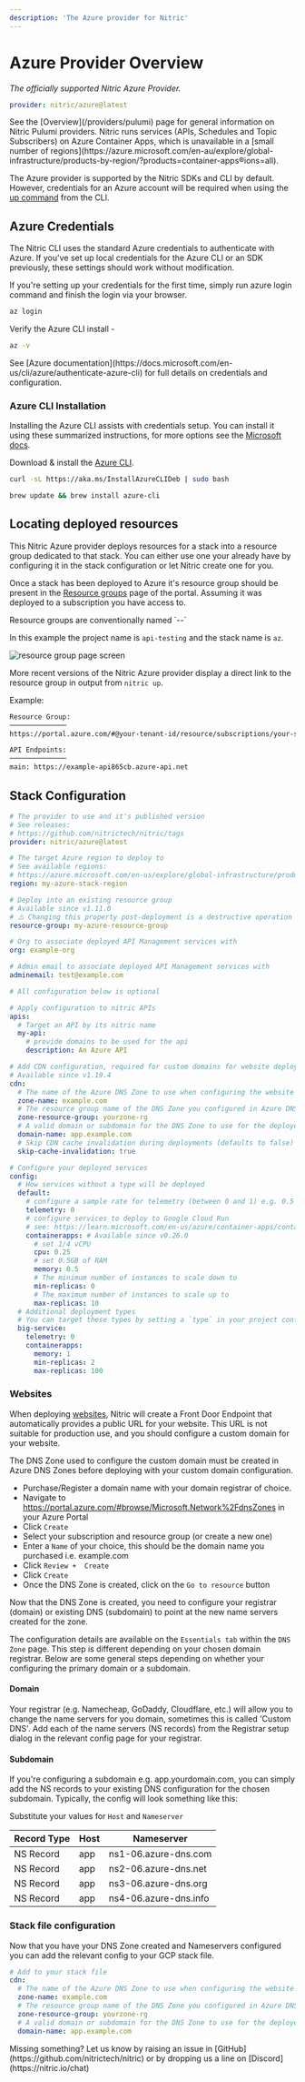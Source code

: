 ```yaml
---
description: 'The Azure provider for Nitric'
---
```


# Azure Provider Overview

_The officially supported Nitric Azure Provider._

```yaml
provider: nitric/azure@latest
```

<Note>
  See the [Overview](/providers/pulumi) page for general information on Nitric
  Pulumi providers.
</Note>

<Note>
  Nitric runs services (APIs, Schedules and Topic Subscribers) on Azure
  Container Apps, which is unavailable in a [small number of
  regions](https://azure.microsoft.com/en-au/explore/global-infrastructure/products-by-region/?products=container-apps&regions=all).
</Note>

The Azure provider is supported by the Nitric SDKs and CLI by default. However, credentials for an Azure account will be required when using the [up command](/reference/cli) from the CLI.

## Azure Credentials

The Nitric CLI uses the standard Azure credentials to authenticate with Azure. If you've set up local credentials for the Azure CLI or an SDK previously, these settings should work without modification.

If you're setting up your credentials for the first time, simply run azure login command and finish the login via your browser.

```bash
az login
```

Verify the Azure CLI install -

```bash
az -v
```

<Note>
  See [Azure
  documentation](https://docs.microsoft.com/en-us/cli/azure/authenticate-azure-cli)
  for full details on credentials and configuration.
</Note>

### Azure CLI Installation

Installing the Azure CLI assists with credentials setup. You can install it using these summarized instructions, for more options see the [Microsoft docs](https://docs.microsoft.com/en-us/cli/azure/install-azure-cli).

<OSTabs>

<TabItem label="Windows">

Download & install the [Azure CLI](https://learn.microsoft.com/en-us/cli/azure/install-azure-cli).

</TabItem>

<TabItem label="Linux">

```bash
curl -sL https://aka.ms/InstallAzureCLIDeb | sudo bash
```

</TabItem>

<TabItem label="macOS">

```bash
brew update && brew install azure-cli
```

</TabItem>

</OSTabs>

## Locating deployed resources

This Nitric Azure provider deploys resources for a stack into a resource group dedicated to that stack. You can either use one your already have by configuring it in the stack configuration or let Nitric create one for you.

Once a stack has been deployed to Azure it's resource group should be present in the [Resource groups](https://portal.azure.com/#blade/HubsExtension/BrowseResourceGroupBlade/resourceType/Microsoft.Resources%2Fsubscriptions%2FresourceGroups) page of the portal. Assuming it was deployed to a subscription you have access to.

<Note>
  Resource groups are conventionally named `<project-name>-<stack-name>-<randomId>`

In this example the project name is `api-testing` and the stack name is `az`.

</Note>

![resource group page screen](/docs/images/docs/az-rg.png)

More recent versions of the Nitric Azure provider display a direct link to the resource group in output from `nitric up`.

Example:

```bash
Resource Group:
──────────────
https://portal.azure.com/#@your-tenant-id/resource/subscriptions/your-subscription-id/resourceGroups/your-resource-group/overview

API Endpoints:
──────────────
main: https://example-api865cb.azure-api.net
```

## Stack Configuration

```yaml title:nitric.[stack ID].yaml
# The provider to use and it's published version
# See releases:
# https://github.com/nitrictech/nitric/tags
provider: nitric/azure@latest

# The target Azure region to deploy to
# See available regions:
# https://azure.microsoft.com/en-us/explore/global-infrastructure/products-by-region/?products=container-apps
region: my-azure-stack-region

# Deploy into an existing resource group
# Available since v1.11.0
# ⚠️ Changing this property post-deployment is a destructive operation
resource-group: my-azure-resource-group

# Org to associate deployed API Management services with
org: example-org

# Admin email to associate deployed API Management services with
adminemail: test@example.com

# All configuration below is optional

# Apply configuration to nitric APIs
apis:
  # Target an API by its nitric name
  my-api:
    # provide domains to be used for the api
    description: An Azure API

# Add CDN configuration, required for custom domains for website deployments
# Available since v1.19.4
cdn:
  # The name of the Azure DNS Zone to use when configuring the website DNS
  zone-name: example.com
  # The resource group name of the DNS Zone you configured in Azure DNS Zones
  zone-resource-group: yourzone-rg
  # A valid domain or subdomain for the DNS Zone to use for the deployed websites endpoint
  domain-name: app.example.com
  # Skip CDN cache invalidation during deployments (defaults to false)
  skip-cache-invalidation: true

# Configure your deployed services
config:
  # How services without a type will be deployed
  default:
    # configure a sample rate for telemetry (between 0 and 1) e.g. 0.5 is 50%
    telemetry: 0
    # configure services to deploy to Google Cloud Run
    # see: https://learn.microsoft.com/en-us/azure/container-apps/containers#configuration
    containerapps: # Available since v0.26.0
      # set 1/4 vCPU
      cpu: 0.25
      # set 0.5GB of RAM
      memory: 0.5
      # The minimum number of instances to scale down to
      min-replicas: 0
      # The maximum number of instances to scale up to
      max-replicas: 10
  # Additional deployment types
  # You can target these types by setting a `type` in your project configuration
  big-service:
    telemetry: 0
    containerapps:
      memory: 1
      min-replicas: 2
      max-replicas: 100
```

### Websites

When deploying [websites](/websites), Nitric will create a Front Door Endpoint that automatically provides a public URL for your website. This URL is not suitable for production use, and you should configure a custom domain for your website.

The DNS Zone used to configure the custom domain must be created in Azure DNS Zones before deploying with your custom domain configuration.

- Purchase/Register a domain name with your domain registrar of choice.
- Navigate to https://portal.azure.com/#browse/Microsoft.Network%2FdnsZones in your Azure Portal
- Click `Create`
- Select your subscription and resource group (or create a new one)
- Enter a `Name` of your choice, this should be the domain name you purchased i.e. example.com
- Click `Review +  Create`
- Click `Create`
- Once the DNS Zone is created, click on the `Go to resource` button

Now that the DNS Zone is created, you need to configure your registrar (domain) or existing DNS (subdomain) to point at the new name servers created for the zone.

The configuration details are available on the `Essentials tab` within the `DNS Zone` page. This step is different depending on your chosen domain registrar. Below are some general steps depending on whether your configuring the primary domain or a subdomain.

#### Domain

Your registrar (e.g. Namecheap, GoDaddy, Cloudflare, etc.) will allow you to change the name servers for you domain, sometimes this is called 'Custom DNS'. Add each of the name servers (NS records) from the Registrar setup dialog in the relevant config page for your registrar.

#### Subdomain

If you're configuring a subdomain e.g. app.yourdomain.com, you can simply add the NS records to your existing DNS configuration for the chosen subdomain. Typically, the config will look something like this:

<Note>Substitute your values for `Host` and `Nameserver`</Note>

| Record Type | Host | Nameserver            |
| ----------- | ---- | --------------------- |
| NS Record   | app  | ns1-06.azure-dns.com  |
| NS Record   | app  | ns2-06.azure-dns.net  |
| NS Record   | app  | ns3-06.azure-dns.org  |
| NS Record   | app  | ns4-06.azure-dns.info |

### Stack file configuration

Now that you have your DNS Zone created and Nameservers configured you can add the relevant config to your GCP stack file.

```yaml title:nitric.[stack ID].yaml
# Add to your stack file
cdn:
  # The name of the Azure DNS Zone to use when configuring the website DNS
  zone-name: example.com
  # The resource group name of the DNS Zone you configured in Azure DNS Zones
  zone-resource-group: yourzone-rg
  # A valid domain or subdomain for the DNS Zone to use for the deployed websites endpoint
  domain-name: app.example.com
```

<Note>
  Missing something? Let us know by raising an issue in
  [GitHub](https://github.com/nitrictech/nitric) or by dropping us a line on
  [Discord](https://nitric.io/chat)
</Note>
